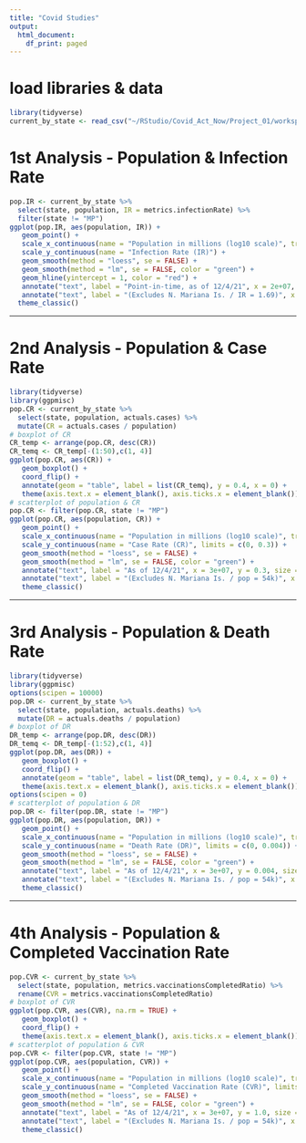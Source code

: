 ```yaml
---
title: "Covid Studies"
output:
  html_document:
    df_print: paged
---
```

# load libraries & data
```r
library(tidyverse)
current_by_state <- read_csv("~/RStudio/Covid_Act_Now/Project_01/workspace/current_by_state.csv")
```

# 1st Analysis - Population & Infection Rate
```r
pop.IR <- current_by_state %>%
  select(state, population, IR = metrics.infectionRate) %>%
  filter(state != "MP")
ggplot(pop.IR, aes(population, IR)) +
   geom_point() +
   scale_x_continuous(name = "Population in millions (log10 scale)", trans = "log10", breaks = c(1e+06, 3e+06, 1e+07, 3e+07), labels = c("1", "3", "10", "30")) +
   scale_y_continuous(name = "Infection Rate (IR)") +
   geom_smooth(method = "loess", se = FALSE) +
   geom_smooth(method = "lm", se = FALSE, color = "green") +
   geom_hline(yintercept = 1, color = "red") +
   annotate("text", label = "Point-in-time, as of 12/4/21", x = 2e+07, y = 1.4, size = 4, color = "grey60") +
   annotate("text", label = "(Excludes N. Mariana Is. / IR = 1.69)", x = 2e+07, y = 0.75, size = 3, color = "grey60") +
  theme_classic()
```

---  
  
# 2nd Analysis - Population & Case Rate
```r
library(tidyverse)
library(ggpmisc)
pop.CR <- current_by_state %>%
  select(state, population, actuals.cases) %>%
  mutate(CR = actuals.cases / population)
# boxplot of CR
CR_temp <- arrange(pop.CR, desc(CR))
CR_temq <- CR_temp[-(1:50),c(1, 4)]
ggplot(pop.CR, aes(CR)) +
   geom_boxplot() +
   coord_flip() + 
   annotate(geom = "table", label = list(CR_temq), y = 0.4, x = 0) +
   theme(axis.text.x = element_blank(), axis.ticks.x = element_blank()) 
# scatterplot of population & CR
pop.CR <- filter(pop.CR, state != "MP")
ggplot(pop.CR, aes(population, CR)) +
   geom_point() +
   scale_x_continuous(name = "Population in millions (log10 scale)", trans = "log10", breaks = c(1e+06, 3e+06, 1e+07, 3e+07), labels = c("1", "3", "10", "30")) +
   scale_y_continuous(name = "Case Rate (CR)", limits = c(0, 0.3)) +
   geom_smooth(method = "loess", se = FALSE) +
   geom_smooth(method = "lm", se = FALSE, color = "green") +
   annotate("text", label = "As of 12/4/21", x = 3e+07, y = 0.3, size = 4, color = "grey60") +
   annotate("text", label = "(Excludes N. Mariana Is. / pop = 54k)", x = 2e+07, y = 0, size = 3, color = "grey60") +
   theme_classic()
```

---  
  
# 3rd Analysis - Population & Death Rate
```r
library(tidyverse)
library(ggpmisc)
options(scipen = 10000)
pop.DR <- current_by_state %>%
  select(state, population, actuals.deaths) %>%
  mutate(DR = actuals.deaths / population)
# boxplot of DR
DR_temp <- arrange(pop.DR, desc(DR))
DR_temq <- DR_temp[-(1:52),c(1, 4)]
ggplot(pop.DR, aes(DR)) +
   geom_boxplot() +
   coord_flip() + 
   annotate(geom = "table", label = list(DR_temq), y = 0.4, x = 0) +
   theme(axis.text.x = element_blank(), axis.ticks.x = element_blank())
options(scipen = 0)
# scatterplot of population & DR
pop.DR <- filter(pop.DR, state != "MP")
ggplot(pop.DR, aes(population, DR)) +
   geom_point() +
   scale_x_continuous(name = "Population in millions (log10 scale)", trans = "log10", breaks = c(1e+06, 3e+06, 1e+07, 3e+07), labels = c("1", "3", "10", "30")) +
   scale_y_continuous(name = "Death Rate (DR)", limits = c(0, 0.004)) +
   geom_smooth(method = "loess", se = FALSE) +
   geom_smooth(method = "lm", se = FALSE, color = "green") +
   annotate("text", label = "As of 12/4/21", x = 3e+07, y = 0.004, size = 4, color = "grey60") +
   annotate("text", label = "(Excludes N. Mariana Is. / pop = 54k)", x = 2e+07, y = 0, size = 3, color = "grey60") +
   theme_classic()
```

---  
  
# 4th Analysis - Population & Completed Vaccination Rate
```r
pop.CVR <- current_by_state %>%
  select(state, population, metrics.vaccinationsCompletedRatio) %>%
  rename(CVR = metrics.vaccinationsCompletedRatio)
# boxplot of CVR
ggplot(pop.CVR, aes(CVR), na.rm = TRUE) +
   geom_boxplot() +
   coord_flip() +
   theme(axis.text.x = element_blank(), axis.ticks.x = element_blank())
# scatterplot of population & CVR
pop.CVR <- filter(pop.CVR, state != "MP")
ggplot(pop.CVR, aes(population, CVR)) +
   geom_point() +
   scale_x_continuous(name = "Population in millions (log10 scale)", trans = "log10", breaks = c(1e+06, 3e+06, 1e+07, 3e+07), labels = c("1", "3", "10", "30")) +
   scale_y_continuous(name = "Completed Vaccination Rate (CVR)", limits = c(0.0, 1.0)) +
   geom_smooth(method = "loess", se = FALSE) +
   geom_smooth(method = "lm", se = FALSE, color = "green") +
   annotate("text", label = "As of 12/4/21", x = 3e+07, y = 1.0, size = 4, color = "grey60") +
   annotate("text", label = "(Excludes N. Mariana Is. / pop = 54k)", x = 2e+07, y = 0, size = 3, color = "grey60") +
   theme_classic()
```

